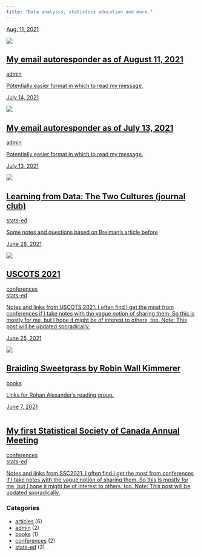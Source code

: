 ```yaml
---
title: "Data analysis, statistics education and more."
---
```


<div class="posts-container posts-with-sidebar posts-apply-limit l-screen-inset">
<div class="posts-list">
<a href="posts/2021-08-11_autoresponder/" class="post-preview">
<script class="post-metadata" type="text/json">{"categories":["admin"]}</script>
<div class="metadata">
<div class="publishedDate">Aug. 11, 2021</div>
</div>
<div class="thumbnail">
<img src="posts/2021-08-11_autoresponder/images/at.jpg"/>
</div>
<div class="description">
<h2>My email autoresponder as of August 11, 2021</h2>
<div class="dt-tags">
<div class="dt-tag">admin</div>
</div>
<p>Potentially easier format in which to read my message.</p>
</div>
</a>
<a href="posts/2021-07-13_autoresponder/" class="post-preview">
<script class="post-metadata" type="text/json">{"categories":["admin"]}</script>
<div class="metadata">
<div class="publishedDate">July 14, 2021</div>
</div>
<div class="thumbnail">
<img src="posts/2021-07-13_autoresponder/images/at.jpg"/>
</div>
<div class="description">
<h2>My email autoresponder as of July 13, 2021</h2>
<div class="dt-tags">
<div class="dt-tag">admin</div>
</div>
<p>Potentially easier format in which to read my message.</p>
</div>
</a>
<a href="posts/2021-07-12_two-cultures/" class="post-preview">
<script class="post-metadata" type="text/json">{"categories":["stats-ed"]}</script>
<div class="metadata">
<div class="publishedDate">July 13, 2021</div>
</div>
<div class="thumbnail">
<img src="posts/2021-07-12_two-cultures/images/tea.jpg"/>
</div>
<div class="description">
<h2>Learning from Data: The Two Cultures (journal club)</h2>
<div class="dt-tags">
<div class="dt-tag">stats-ed</div>
</div>
<p>Some notes and questions based on Breiman's article before</p>
</div>
</a>
<a href="posts/2021-06-25_uscots2021/" class="post-preview">
<script class="post-metadata" type="text/json">{"categories":["conferences","stats-ed"]}</script>
<div class="metadata">
<div class="publishedDate">June 28, 2021</div>
</div>
<div class="thumbnail">
<img src="posts/2021-06-25_uscots2021/images/uscots.png"/>
</div>
<div class="description">
<h2>USCOTS 2021</h2>
<div class="dt-tags">
<div class="dt-tag">conferences</div>
<div class="dt-tag">stats-ed</div>
</div>
<p>Notes and links from USCOTS 2021. I often find I get the most from conferences if I take notes with the vague notion of sharing them. So this is mostly for me, but I hope it might be of interest to others, too. Note: This post will be updated sporadically.</p>
</div>
</a>
<a href="posts/2021-06-16-braiding-sweetgrass/" class="post-preview">
<script class="post-metadata" type="text/json">{"categories":["books"]}</script>
<div class="metadata">
<div class="publishedDate">June 25, 2021</div>
</div>
<div class="thumbnail">
<img src="posts/2021-06-16-braiding-sweetgrass/images/braiding-sweetgrass.jpeg"/>
</div>
<div class="description">
<h2>Braiding Sweetgrass by Robin Wall Kimmerer</h2>
<div class="dt-tags">
<div class="dt-tag">books</div>
</div>
<p>Links for Rohan Alexander's reading group.</p>
</div>
</a>
<a href="posts/2021-06-07_ssc2021/" class="post-preview">
<script class="post-metadata" type="text/json">{"categories":["conferences","stats-ed"]}</script>
<div class="metadata">
<div class="publishedDate">June 7, 2021</div>
</div>
<div class="thumbnail">
<img data-src="posts/2021-06-07_ssc2021/images/SSCDesktopBannerMap.png"/>
</div>
<div class="description">
<h2>My first Statistical Society of Canada Annual Meeting</h2>
<div class="dt-tags">
<div class="dt-tag">conferences</div>
<div class="dt-tag">stats-ed</div>
</div>
<p>Notes and links from SSC2021. I often find I get the most from conferences if I take notes with the vague notion of sharing them. So this is mostly for me, but I hope it might be of interest to others, too. Note: This post will be updated sporadically.</p>
</div>
</a>
</div>
<div class="posts-sidebar">
<div class="sidebar-section categories">
<h3>Categories</h3>
<ul>
<li>
<a href="#category:articles">articles</a>
<span class="category-count">(6)</span>
</li>
<li>
<a href="#category:admin">admin</a>
<span class="category-count">(2)</span>
</li>
<li>
<a href="#category:books">books</a>
<span class="category-count">(1)</span>
</li>
<li>
<a href="#category:conferences">conferences</a>
<span class="category-count">(2)</span>
</li>
<li>
<a href="#category:stats-ed">stats-ed</a>
<span class="category-count">(3)</span>
</li>
</ul>
</div>
</div>
</div>